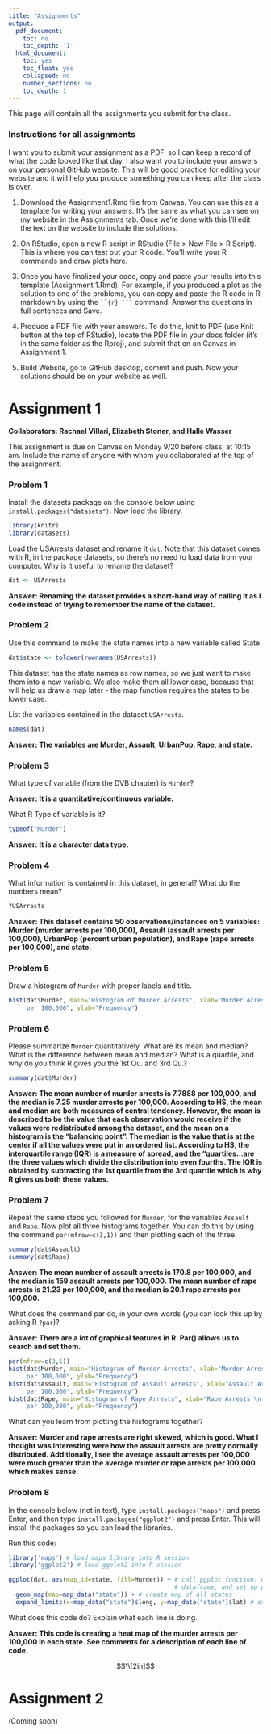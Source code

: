 ```yaml
---
title: "Assignments"
output:
  pdf_document:
    toc: no
    toc_depth: '1'
  html_document:
    toc: yes
    toc_float: yes
    collapsed: no
    number_sections: no
    toc_depth: 1
---
```



This page will contain all the assignments you submit for the class.



### Instructions for all assignments

I want you to submit your assignment as a PDF, so I can keep a record of what the code looked like that day. I also want you to include your answers on your personal GitHub website. This will be good practice for editing your website and it will help you produce something you can keep after the class is over.

1. Download the Assignment1.Rmd file from Canvas. You can use this as a template for writing your answers. It's the same as what you can see on my website in the Assignments tab. Once we're done with this I'll edit the text on the website to include the solutions.

2. On RStudio, open a new R script in RStudio (File > New File > R Script). This is where you can test out your R code. You'll write your R commands and draw plots here.

3. Once you have finalized your code, copy and paste your results into this template (Assignment 1.Rmd). For example, if you produced a plot as the solution to one of the problems, you can copy and paste the R code in R markdown by using the ` ``{r} ``` ` command. Answer the questions in full sentences and Save.

4. Produce a PDF file with your answers. To do this, knit to PDF (use Knit button at the top of RStudio), locate the PDF file in your docs folder (it's in the same folder as the Rproj), and submit that on on Canvas in Assignment 1.

5. Build Website, go to GitHub desktop, commit and push. Now your solutions should be on your website as well.






# Assignment 1

**Collaborators: Rachael Villari, Elizabeth Stoner, and Halle Wasser**

This assignment is due on Canvas on Monday 9/20 before class, at 10:15 am. Include the name of anyone with whom you collaborated at the top of the assignment.


### Problem 1 

Install the datasets package on the console below using `install.packages("datasets")`. Now load the library.

```r
library(knitr)
library(datasets)
```

Load the USArrests dataset and rename it `dat`. Note that this dataset comes with R, in the package datasets, so there's no need to load data from your computer. Why is it useful to rename the dataset?

```r
dat <- USArrests
```

**Answer: Renaming the dataset provides a short-hand way of calling it as I code
          instead of trying to remember the name of the dataset.**

### Problem 2

Use this command to make the state names into a new variable called State. 

```r
dat$state <- tolower(rownames(USArrests))
```

This dataset has the state names as row names, so we just want to make them into a new variable. We also make them all lower case, because that will help us draw a map later - the map function requires the states to be lower case.


List the variables contained in the dataset `USArrests`.

```r
names(dat)
```

**Answer: The variables are Murder, Assault, UrbanPop, Rape, and state.**

### Problem 3 

What type of variable (from the DVB chapter) is `Murder`? 

**Answer: It is a quantitative/continuous variable.**

What R Type of variable is it?
```r
typeof("Murder")
```

**Answer: It is a character data type.**

### Problem 4

What information is contained in this dataset, in general? What do the numbers mean? 
```r
?USArrests
```

**Answer: This dataset contains 50 observations/instances on 5 variables: Murder 
          (murder arrests  per 100,000), Assault (assault arrests per 100,000), 
          UrbanPop (percent urban population), and Rape (rape arrests per 100,000), and state.**

### Problem 5

Draw a histogram of `Murder` with proper labels and title.

```r
hist(dat$Murder, main="Histogram of Murder Arrests", xlab="Murder Arrests \n 
     per 100,000", ylab="Frequency")
```

### Problem 6

Please summarize `Murder` quantitatively. What are its mean and median? What is the difference between mean and median? What is a quartile, and why do you think R gives you the 1st Qu. and 3rd Qu.?

```r
summary(dat$Murder)
```

**Answer: The mean number of murder arrests is 7.7888 per 100,000, and the median
          is 7.25 murder arrests per 100,000. According to HS, the mean and median
          are both measures of central tendency. However, the mean is described to
          be the value that each observation would receive if the values were redistributed
          among the dataset, and the mean on a histogram is the "balancing point". 
          The median is the value that is at the center if all the values were put 
          in an ordered list. According to HS, the interquartile range (IQR) is a measure 
          of spread, and the "quartiles...are the three values which divide the
          distribution into even fourths. The IQR is obtained by subtracting the 
          1st quartile from the 3rd quartile which is why R gives us both these
          values.**

### Problem 7

Repeat the same steps you followed for `Murder`, for the variables `Assault` and `Rape`. Now plot all three histograms together. You can do this by using the command `par(mfrow=c(3,1))` and then plotting each of the three. 

```r
summary(dat$Assault)
summary(dat$Rape)
```

**Answer: The mean number of assault arrests is 170.8 per 100,000, and the median
          is 159 assault arrests per 100,000. 
          The mean number of rape arrests is 21.23 per 100,000, and the median
          is 20.1 rape arrests per 100,000.**

What does the command par do, in your own words (you can look this up by asking R `?par`)?

**Answer: There are a lot of graphical features in R. Par() allows us to search and set them.**

```r
par(mfrow=c(3,1))
hist(dat$Murder, main="Histogram of Murder Arrests", xlab="Murder Arrests \n 
     per 100,000", ylab="Frequency")
hist(dat$Assault, main="Histogram of Assault Arrests", xlab="Assault Arrests \n 
     per 100,000", ylab="Frequency")
hist(dat$Rape, main="Histogram of Rape Arrests", xlab="Rape Arrests \n 
     per 100,000", ylab="Frequency")
```

What can you learn from plotting the histograms together?

**Answer: Murder and rape arrests are right skewed, which is good. What I thought
          was interesting were how the assault arrests are pretty normally distributed.
          Additionally, I see the average assault arrests per 100,000 were 
          much greater than the average murder or rape arrests per 100,000 which 
          makes sense.**
  
### Problem 8

In the console below (not in text), type `install.packages("maps")` and press Enter, and then type `install.packages("ggplot2")` and press Enter. This will install the packages so you can load the libraries.

Run this code:

```r
library('maps') # load maps library into R session
library('ggplot2') # load ggplot2 into R session

ggplot(dat, aes(map_id=state, fill=Murder)) + # call ggplot function, use dat 
                                              # dataframe, and set up plot aesthetics
  geom_map(map=map_data("state")) + # create map of all states
  expand_limits(x=map_data("state")$long, y=map_data("state")$lat) # expand plot limits
```

What does this code do? Explain what each line is doing.

**Answer: This code is creating a heat map of the murder arrests per 100,000 in 
          each state. See comments for a description of each line of code.**

$$\\[2in]$$




# Assignment 2 

(Coming soon)


